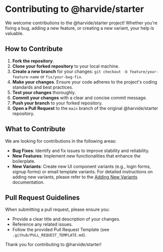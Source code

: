 # Contributing to @harvide/starter

We welcome contributions to the @harvide/starter project! Whether you're fixing a bug, adding a new feature, or creating a new variant, your help is valuable.

## How to Contribute

1.  **Fork the repository**.
2.  **Clone your forked repository** to your local machine.
3.  **Create a new branch** for your changes: `git checkout -b feature/your-feature-name` or `fix/your-bug-fix`.
4.  **Make your changes**. Ensure your code adheres to the project's coding standards and best practices.
5.  **Test your changes** thoroughly.
6.  **Commit your changes** with a clear and concise commit message.
7.  **Push your branch** to your forked repository.
8.  **Open a Pull Request** to the `main` branch of the original @harvide/starter repository.

## What to Contribute

We are looking for contributions in the following areas:

*   **Bug Fixes**: Identify and fix issues to improve stability and reliability.
*   **New Features**: Implement new functionalities that enhance the boilerplate.
*   **New Variants**: Create new UI component variants (e.g., login forms, signup forms) or email template variants. For detailed instructions on adding new variants, please refer to the [Adding New Variants](/adding-new-variants) documentation.

## Pull Request Guidelines

When submitting a pull request, please ensure you:

*   Provide a clear title and description of your changes.
*   Reference any related issues.
*   Follow the provided Pull Request Template (see `.github/PULL_REQUEST_TEMPLATE.md`).

Thank you for contributing to @harvide/starter!
